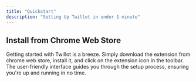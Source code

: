 ```yaml
---
title: "Quickstart"
description: "Setting Up Twillot in under 1 minute"
---
```



## Install from Chrome Web Store

Getting started with Twillot is a breeze. Simply download the extension from chrome web store, install it, and click on the extension icon in the toolbar. The user-friendly interface guides you through the setup process, ensuring you're up and running in no time.

<Report />
